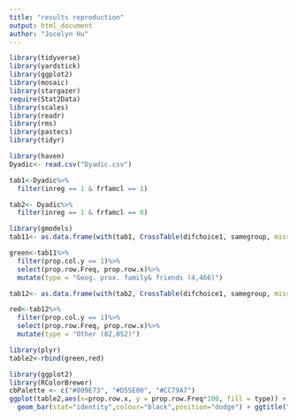 ```yaml
---
title: "results reproduction"
output: html_document
author: "Jocelyn Hu"
---
```

```r
library(tidyverse)
library(yardstick)
library(ggplot2)
library(mosaic)
library(stargazer)
require(Stat2Data)
library(scales)
library(readr)
library(rms)
library(pastecs)
library(tidyr)
```

```r
library(haven)
Dyadic<- read.csv("Dyadic.csv") 

tab1<-Dyadic%>%
  filter(inreg == 1 & frfamcl == 1)

tab2<- Dyadic%>%
  filter(inreg == 1 & frfamcl == 0)
```

```r
library(gmodels)
tab11<- as.data.frame(with(tab1, CrossTable(difchoice1, samegroup, missing.include=TRUE,prop.c = FALSE,prop.chisq = FALSE, chisq = FALSE, prop.t = FALSE)))


```

```r
green<-tab11%>%
  filter(prop.col.y == 1)%>%
  select(prop.row.Freq, prop.row.x)%>%
  mutate(type = "Geog. prox. family& friends (4,466)")
```



```r

tab12<- as.data.frame(with(tab2, CrossTable(difchoice1, samegroup, missing.include=TRUE,prop.c = FALSE,prop.chisq = FALSE, chisq = FALSE, prop.t = FALSE)))


```

```r
red<-tab12%>%
  filter(prop.col.y == 1)%>%
  select(prop.row.Freq, prop.row.x)%>%
  mutate(type = "Other (82,052)")
```

```r
library(plyr)
table2<-rbind(green,red)
```


```r
library(ggplot2)
library(RColorBrewer)
cbPalette <- c("#009E73", "#D55E00", "#CC79A7")
ggplot(table2,aes(x=prop.row.x, y = prop.row.Freq*100, fill = type)) +
  geom_bar(stat="identity",colour="black",position="dodge") + ggtitle("Figure 1: Assortative match with respect to risk attitudes by different types of dyad")+ xlab("Difference in round 1 gamble choice")+  ylab("Select into same group (%)")+scale_fill_manual(values=cbPalette)+theme(legend.position="top",panel.background = element_rect(fill='white', colour='white'))


```

